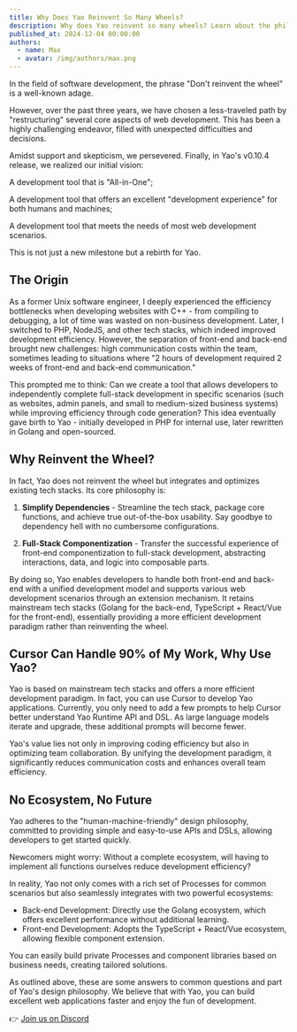 ```yaml
---
title: Why Does Yao Reinvent So Many Wheels?
description: Why does Yao reinvent so many wheels? Learn about the philosophy behind Yao's design decisions and how they benefit developers.
published_at: 2024-12-04 00:00:00
authors:
  - name: Max
  - avatar: /img/authors/max.png
---
```


In the field of software development, the phrase "Don't reinvent the wheel" is a well-known adage.

However, over the past three years, we have chosen a less-traveled path by "restructuring" several core aspects of web development. This has been a highly challenging endeavor, filled with unexpected difficulties and decisions.

Amidst support and skepticism, we persevered. Finally, in Yao's v0.10.4 release, we realized our initial vision:

A development tool that is "All-in-One";

A development tool that offers an excellent "development experience" for both humans and machines;

A development tool that meets the needs of most web development scenarios.

This is not just a new milestone but a rebirth for Yao.

## The Origin

As a former Unix software engineer, I deeply experienced the efficiency bottlenecks when developing websites with C++ - from compiling to debugging, a lot of time was wasted on non-business development. Later, I switched to PHP, NodeJS, and other tech stacks, which indeed improved development efficiency. However, the separation of front-end and back-end brought new challenges: high communication costs within the team, sometimes leading to situations where "2 hours of development required 2 weeks of front-end and back-end communication."

This prompted me to think: Can we create a tool that allows developers to independently complete full-stack development in specific scenarios (such as websites, admin panels, and small to medium-sized business systems) while improving efficiency through code generation? This idea eventually gave birth to Yao - initially developed in PHP for internal use, later rewritten in Golang and open-sourced.

## Why Reinvent the Wheel?

In fact, Yao does not reinvent the wheel but integrates and optimizes existing tech stacks. Its core philosophy is:

1. **Simplify Dependencies** - Streamline the tech stack, package core functions, and achieve true out-of-the-box usability. Say goodbye to dependency hell with no cumbersome configurations.

2. **Full-Stack Componentization** - Transfer the successful experience of front-end componentization to full-stack development, abstracting interactions, data, and logic into composable parts.

By doing so, Yao enables developers to handle both front-end and back-end with a unified development model and supports various web development scenarios through an extension mechanism. It retains mainstream tech stacks (Golang for the back-end, TypeScript + React/Vue for the front-end), essentially providing a more efficient development paradigm rather than reinventing the wheel.

## Cursor Can Handle 90% of My Work, Why Use Yao?

Yao is based on mainstream tech stacks and offers a more efficient development paradigm. In fact, you can use Cursor to develop Yao applications. Currently, you only need to add a few prompts to help Cursor better understand Yao Runtime API and DSL. As large language models iterate and upgrade, these additional prompts will become fewer.

Yao's value lies not only in improving coding efficiency but also in optimizing team collaboration. By unifying the development paradigm, it significantly reduces communication costs and enhances overall team efficiency.

## No Ecosystem, No Future

Yao adheres to the "human-machine-friendly" design philosophy, committed to providing simple and easy-to-use APIs and DSLs, allowing developers to get started quickly.

Newcomers might worry: Without a complete ecosystem, will having to implement all functions ourselves reduce development efficiency?

In reality, Yao not only comes with a rich set of Processes for common scenarios but also seamlessly integrates with two powerful ecosystems:

- Back-end Development: Directly use the Golang ecosystem, which offers excellent performance without additional learning.
- Front-end Development: Adopts the TypeScript + React/Vue ecosystem, allowing flexible component extension.

You can easily build private Processes and component libraries based on business needs, creating tailored solutions.

As outlined above, these are some answers to common questions and part of Yao's design philosophy. We believe that with Yao, you can build excellent web applications faster and enjoy the fun of development.

👉 [Join us on Discord](https://discord.com/invite/BkMR2NUsjU)
